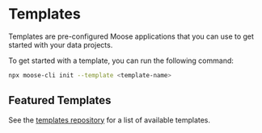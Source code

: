 

# Templates

Templates are pre-configured Moose applications that you can use to get started with your data projects.

To get started with a template, you can run the following command:

```bash filename="terminal"
npx moose-cli init --template <template-name>
```

## Featured Templates

<CTACards>
<CTACard
  title="Airspace"
  description="A template for building a data pipeline for airspace data"
  ctaLink="/templates/airspace"
  ctaLabel="Start Building →"
  Icon={Plane}
/>
<CTACard
  title="Github Trending Topics"
  description="A template for building a data pipeline for Github trending topics"
  ctaLink="/templates/github"
  ctaLabel="Start Building →"
  Icon={Github}
/>
</CTACards>

See the [templates repository](https://github.com/514-labs/moose/tree/main/templates) for a list of available templates.